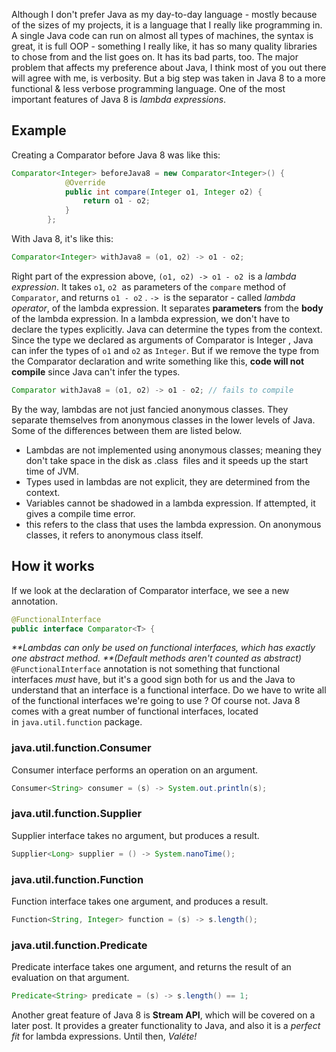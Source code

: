 <div>

Although I don't prefer Java as my day-to-day language - mostly because of the sizes of my projects, it is a language that I really like programming in. A single Java code can run on almost all types of machines, the syntax is great, it is full OOP - something I really like, it has so many quality libraries to chose from and the list goes on. It has its bad parts, too. The major problem that affects my preference about Java, I think most of you out there will agree with me, is verbosity. But a big step was taken in Java 8 to a more functional & less verbose programming language. One of the most important features of Java 8 is _lambda expressions_.

Example
-------

Creating a Comparator before Java 8 was like this:

```java
Comparator<Integer> beforeJava8 = new Comparator<Integer>() {
            @Override
            public int compare(Integer o1, Integer o2) {
                return o1 - o2;
            }
        };
```

With Java 8, it's like this:

```java
Comparator<Integer> withJava8 = (o1, o2) -> o1 - o2;
```

Right part of the expression above, `(o1, o2) -> o1 - o2`  is a _lambda expression_. It takes `o1`, `o2`  as parameters of the `compare` method of `Comparator`, and returns `o1 - o2` . `->`  is the separator - called _lambda operator_, of the lambda expression. It separates **parameters** from the **body** of the lambda expression. In a lambda expression, we don't have to declare the types explicitly. Java can determine the types from the context. Since the type we declared as arguments of Comparator is Integer , Java can infer the types of `o1` and `o2` as `Integer`. But if we remove the type from the Comparator declaration and write something like this, **code will not compile** since Java can't infer the types.

```java
Comparator withJava8 = (o1, o2) -> o1 - o2; // fails to compile
```

By the way, lambdas are not just fancied anonymous classes. They separate themselves from anonymous classes in the lower levels of Java. Some of the differences between them are listed below.

* Lambdas are not implemented using anonymous classes; meaning they don't take space in the disk as .class  files and it speeds up the start time of JVM.
* Types used in lambdas are not explicit, they are determined from the context.
* Variables cannot be shadowed in a lambda expression. If attempted, it gives a compile time error.
* this refers to the class that uses the lambda expression. On anonymous classes, it refers to anonymous class itself.

How it works
------------

If we look at the declaration of Comparator interface, we see a new annotation.

```java
@FunctionalInterface
public interface Comparator<T> {
```

_**Lambdas can only be used on functional interfaces, which has exactly one abstract method. **(Default methods aren't counted as abstract)_ `@FunctionalInterface` annotation is not something that functional interfaces _must_ have, but it's a good sign both for us and the Java to understand that an interface is a functional interface. Do we have to write all of the functional interfaces we're going to use ? Of course not. Java 8 comes with a great number of functional interfaces, located in `java.util.function` package.

### java.util.function.Consumer

Consumer interface performs an operation on an argument.

```java
Consumer<String> consumer = (s) -> System.out.println(s);
```

### java.util.function.Supplier

Supplier interface takes no argument, but produces a result.

```java
Supplier<Long> supplier = () -> System.nanoTime();
```

### java.util.function.Function

Function interface takes one argument, and produces a result.

```java
Function<String, Integer> function = (s) -> s.length();
```

### java.util.function.Predicate

Predicate interface takes one argument, and returns the result of an evaluation on that argument.

```java
Predicate<String> predicate = (s) -> s.length() == 1;
```

Another great feature of Java 8 is **Stream API**, which will be covered on a later post. It provides a greater functionality to Java, and also it is a _perfect fit_ for lambda expressions. Until then, _Valéte!_

</div>